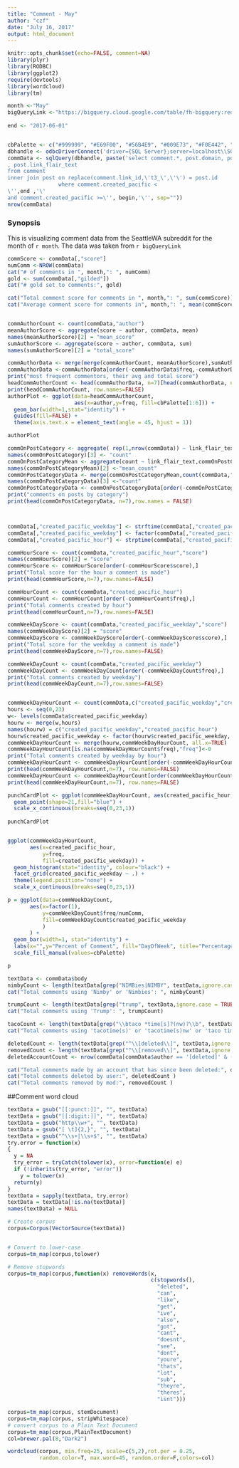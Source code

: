 ```yaml
---
title: "Comment - May"
author: "czf"
date: "July 16, 2017"
output: html_document
---
```

<!---

"word counts" using library(qdap) and the wc() function
wc(textData)
-->

```r
knitr::opts_chunk$set(echo=FALSE, comment=NA)
library(plyr)
library(RODBC)
library(ggplot2)
require(devtools)
library(wordcloud)
library(tm)

month <-"May"
bigQueryLink <-"https://bigquery.cloud.google.com/table/fh-bigquery:reddit_comments.2017_05"
                                                                        begin <- "2017-05-01"
end <- "2017-06-01"


cbPalette <- c("#999999", "#E69F00", "#56B4E9", "#009E73", "#F0E442", "#0072B2", "#D55E00", "#CC79A7")
dbhandle <- odbcDriverConnect('driver={SQL Server};server=localhost\\SQLEXPRESS;database=SeattleWA_subreddit;trusted_connection=true')
commData <- sqlQuery(dbhandle, paste('select comment.*, post.domain, post.author as \'post_author\' 
, post.link_flair_text 
from comment
inner join post on replace(comment.link_id,\'t3_\',\'\') = post.id
                where comment.created_pacific <
\'',end ,'\'
and comment.created_pacific >=\'', begin,'\'', sep=""))
nrow(commData)
```

### Synopsis 
This is visualizing comment data from the SeattleWA subreddit for the month of `r month`.  The data was taken from `r bigQueryLink`

```r
commScore <- commData[,"score"]
numComm <-NROW(commData)
cat("# of comments in ", month,": ", numComm) 
gold <- sum(commData[,"gilded"])
cat("# gold set to comments:", gold)

cat("Total comment score for comments in ", month,": ", sum(commScore))
cat("Average comment score for comments in", month,": ", mean(commScore))


commAuthorCount <- count(commData,"author")
meanAuthorScore <- aggregate(score ~ author, commData, mean)
names(meanAuthorScore)[2] = "mean_score"
sumAuthorScore <- aggregate(score ~ author, commData, sum)
names(sumAuthorScore)[2] = "total_score"

commAuthorData <- merge(merge(commAuthorCount, meanAuthorScore),sumAuthorScore)
commAuthorData <-commAuthorData[order(-commAuthorData$freq,-commAuthorData$mean_score),]
print("most frequent commentors, their avg and total score")
headCommAuthorCount <- head(commAuthorData, n=7)[head(commAuthorData, n=7)$author != '[deleted]',]
print(headCommAuthorCount, row.names=FALSE)
authorPlot <- ggplot(data=headCommAuthorCount, 
                     aes(x=author,y=freq, fill=cbPalette[1:6])) +
  geom_bar(width=1,stat="identity") +
  guides(fill=FALSE) +
  theme(axis.text.x = element_text(angle = 45, hjust = 1))

authorPlot

commOnPostCategory <- aggregate( rep(1,nrow(commData)) ~ link_flair_text + link_id,commData,sum)
names(commOnPostCategory)[3] <- "count"
commOnPostCategoryMean <- aggregate(count ~ link_flair_text,commOnPostCategory,mean)
names(commOnPostCategoryMean)[2] <-"mean_count"
commOnPostCategoryData <- merge(commOnPostCategoryMean,count(commData,"link_flair_text"))
names(commOnPostCategoryData)[3] <-"count"
commOnPostCategoryData <- commOnPostCategoryData[order(-commOnPostCategoryData$count, -commOnPostCategoryData$mean_count),]
print("comments on posts by category")
print(head(commOnPostCategoryData, n=7),row.names = FALSE)



commData[,"created_pacific_weekday"] <- strftime(commData[,"created_pacific"],"%A")
commData[,"created_pacific_weekday"] <- factor(commData[,"created_pacific_weekday"], levels = c("Sunday","Monday","Tuesday","Wednesday", "Thursday", "Friday", "Saturday"))
commData[,"created_pacific_hour"] <- strptime(commData[,"created_pacific"],"%Y-%m-%d %H:%M:%S")$hour

commHourScore <- count(commData,"created_pacific_hour","score")
names(commHourScore)[2] = "score"
commHourScore <- commHourScore[order(-commHourScore$score),]
print("Total score for the hour a comment is made")
print(head(commHourScore,n=7),row.names=FALSE)

commHourCount <- count(commData,"created_pacific_hour")
commHourCount <- commHourCount[order(-commHourCount$freq),]
print("Total comments created by hour")
print(head(commHourCount,n=7),row.names=FALSE)

commWeekDayScore <- count(commData,"created_pacific_weekday","score")
names(commWeekDayScore)[2] = "score"
commWeekDayScore <- commWeekDayScore[order(-commWeekDayScore$score),]
print("Total score for the weekday a comment is made")
print(head(commWeekDayScore,n=7),row.names=FALSE)

commWeekDayCount <- count(commData,"created_pacific_weekday")
commWeekDayCount <- commWeekDayCount[order(-commWeekDayCount$freq),]
print("Total comments created by weekday")
print(head(commWeekDayCount,n=7),row.names=FALSE)


commWeekDayHourCount <- count(commData,c("created_pacific_weekday","created_pacific_hour"))
hours <- seq(0,23)
w<- levels(commData$created_pacific_weekday)
hourw <- merge(w,hours)
names(hourw) = c("created_pacific_weekday","created_pacific_hour")
hourw$created_pacific_weekday <- factor(hourw$created_pacific_weekday, levels(commData$created_pacific_weekday))
commWeekDayHourCount <- merge(hourw,commWeekDayHourCount, all.x=TRUE)
commWeekDayHourCount[is.na(commWeekDayHourCount$freq),"freq"]<-0
print("Total comments created by weekday by hour")
commWeekDayHourCount <- commWeekDayHourCount[order(-commWeekDayHourCount$freq),]
print(head(commWeekDayHourCount,n=7), row.names=FALSE)
commWeekDayHourCount <- commWeekDayHourCount[order(commWeekDayHourCount$freq),]
print(head(commWeekDayHourCount,n=7), row.names=FALSE)

punchCardPlot <- ggplot(commWeekDayHourCount, aes(created_pacific_hour,  created_pacific_weekday, size=freq)) + 
  geom_point(shape=21,fill="blue") +
  scale_x_continuous(breaks=seq(0,23,1))  
  
punchCardPlot


ggplot(commWeekDayHourCount, 
       aes(x=created_pacific_hour, 
           y=freq, 
           fill=created_pacific_weekday)) + 
  geom_histogram(stat="identity", colour="black") +
  facet_grid(created_pacific_weekday ~ .) +
  theme(legend.position="none") +
  scale_x_continuous(breaks=seq(0,23,1))

p = ggplot(data=commWeekDayCount,
       aes(x=factor(1),
           y=commWeekDayCount$freq/numComm,
           fill=commWeekDayCount$created_pacific_weekday
           )
       ) +
  geom_bar(width=1, stat="identity") +
  labs(x="",y="Percent of Comment", fill="DayOfWeek", title="Percentage of comments by DayOfWeek") +
  scale_fill_manual(values=cbPalette)

p
```
```r

textData <- commData$body
nimbyCount <- length(textData[grep("NIMBies|NIMBY", textData,ignore.case = TRUE)])
cat("Total comments using 'Nimby' or 'Nimbies': ", nimbyCount)
```
```r
trumpCount <- length(textData[grep("trump", textData,ignore.case = TRUE)])
cat("Total comments using 'Trump': ", trumpCount)
```
```r

tacoCount <- length(textData[grep("\\btaco *time[s]?(nw)?\\b", textData,ignore.case = TRUE)])
cat("Total comments using 'tacotime(s)' or 'tacotime(s)nw' or 'taco time(s)' or 'taco time(s)nw': ", tacoCount)

```



```r
deletedCount <- length(textData[grep("^\\[deleted\\]", textData,ignore.case = TRUE)])
removedCount <- length(textData[grep("^\\[removed\\]", textData,ignore.case = TRUE)])
deletedAccountCount <- nrow(commData[commData$author == '[deleted]' & (commData$body != "[deleted]"  & commData$body != "[removed]"),c("author", "body")])

cat("Total comments made by an account that has since been deleted:", deletedAccountCount)
cat("Total comments deleted by user:", deletedCount )
cat("Total comments removed by mod:", removedCount )
```

##Comment word cloud
```r
textData = gsub("[[:punct:]]", "", textData)
textData = gsub("[[:digit:]]", "", textData)
textData = gsub("http\\w+", "", textData)
textData = gsub("[ \t]{2,}", "", textData)
textData = gsub("^\\s+|\\s+$", "", textData)
try.error = function(x)
{
  y = NA
  try_error = tryCatch(tolower(x), error=function(e) e)
  if (!inherits(try_error, "error"))
    y = tolower(x)
  return(y)
}
textData = sapply(textData, try.error)
textData = textData[!is.na(textData)]
names(textData) = NULL

# Create corpus
corpus=Corpus(VectorSource(textData))


# Convert to lower-case
corpus=tm_map(corpus,tolower)

# Remove stopwords
corpus=tm_map(corpus,function(x) removeWords(x,
                                             c(stopwords(),
                                               "deleted",
                                               "can",
                                               "like",
                                               "get",
                                               "ive",
                                               "also",
                                               "got",
                                               "cant",
                                               "doesnt",
                                               "see",
                                               "dont",
                                               "youre",
                                               "thats",
                                               "lot",
                                               "sub",
                                               "theyre",
                                               "theres",
                                               "isnt")))

corpus=tm_map(corpus, stemDocument)
corpus=tm_map(corpus, stripWhitespace)
# convert corpus to a Plain Text Document
corpus=tm_map(corpus,PlainTextDocument)
col=brewer.pal(8,"Dark2")

wordcloud(corpus, min.freq=25, scale=c(5,2),rot.per = 0.25,
          random.color=T, max.word=45, random.order=F,colors=col)
```